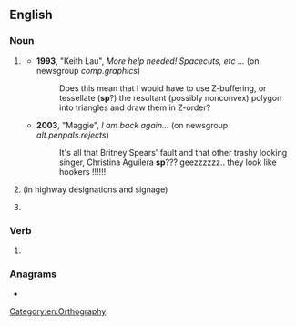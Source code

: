 {{also|Sp|SP|sp.|s/p|Sp.|s.p.|śp.|ś.p.|␠}}
==English==

===Noun===
{{en-noun|?}}

# {{abbreviation of|spelling|lang=en}} {{qualifier|often used when correcting or questioning one's own spelling}}
#* '''1993''', "Keith Lau", ''More help needed! Spacecuts, etc ...'' (on newsgroup ''comp.graphics'')
#*: Does this mean that I would have to use Z-buffering, or tessellate ('''sp'''?) the resultant (possibly nonconvex) polygon into triangles and draw them in Z-order?
#* '''2003''', "Maggie", ''I am back again...'' (on newsgroup ''alt.penpals.rejects'')
#*: It's all that Britney Spears' fault and that other trashy looking singer, Christina Aguilera '''sp'''??? geezzzzzz.. they look like hookers !!!!!!
# {{abbreviation of|spur|lang=en}} (in highway designations and signage)
# {{abbreviation of|special|lang=en}} {{rfex|lang=en}}

===Verb===
{{head|en|verb}}

# {{lb|en|proofreading}} {{abbreviation of|spell out|lang=en}} <!--i.e. expand an abbreviation, or write a number in words-->

===Anagrams===
* {{anagrams|en|a=ps|%ps|P's|P.S.|PS|PS.|Ps|Ps.|p's|p**s|p.s.|ps|ps.}}

[[Category:en:Orthography]]